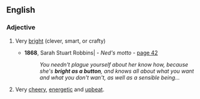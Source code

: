 ==English==

===Adjective===
{{en-adj|-}}

# {{context|simile|lang=en}} Very [[bright]] (clever, smart, or crafty)
#* '''1868''', Sarah Stuart Robbins| - ''Ned's motto'' - [http://books.google.com/books?id=QNoBAAAAQAAJ&q=%22she's+bright+as+a+button%22&dq=%22she's+bright+as+a+button%22&lr=&pgis=1 page 42]
#*: ''You needn't plague yourself about her know how, because she's '''bright as a button''', and knows all about what you want and what you don't wan't, as well as a sensible being...''
# {{context|simile|lang=en}} Very [[cheery]], [[energetic]] and [[upbeat]].